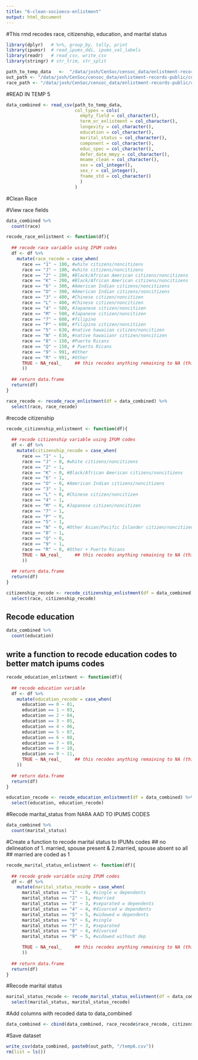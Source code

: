 ```yaml
---
title: "6-clean-socioeco-enlistment"
output: html_document
---
```


#This rmd recodes race, citizenship, education, and marital status

```r
library(dplyr)   # %>%, group_by, tally, print
library(ipumsr)  # read_ipums_ddi, ipums_val_labels
library(readr)   # read_csv, write_csv
library(stringr) # str_trim, str_split


```


```r
path_to_temp_data   <-  "/data/josh/CenSoc/censoc_data/enlistment-records-public/code/awenlistmentcode/temp5.csv"
out_path <- "/data/josh/CenSoc/censoc_data/enlistment-records-public/code/awenlistmentcode"
race_path <- "/data/josh/CenSoc/censoc_data/enlistment-records-public/code/awenlistmentcode/titlesnicknames/cl_2059.csv"
```

#READ IN TEMP 5
```r

data_combined <- read_csv(path_to_temp_data, 
                          col_types = cols(
                            empty_field = col_character(),
                            term_or_enlistment = col_character(),
                            longevity = col_character(),
                            education = col_character(),
                            marital_status = col_character(),
                            component = col_character(),
                            educ_spec = col_character(),
                            defer_date_mmyy = col_character(),
                            mname_clean = col_character(),
                            sex = col_integer(),
                            sex_r = col_integer(),
                            fname_std = col_character()
                            )
                          )
```

#Clean Race

#View race fields
```r
data_combined %>% 
  count(race) 
```

```r
recode_race_enlistment <- function(df){
  
  ## recode race variable using IPUM codes
  df <- df %>% 
    mutate(race_recode = case_when(
      race == "1" ~ 100, #white citizens/noncitizens
      race == "J" ~ 100, #white citizens/noncitizens
      race == "2" ~ 200, #Black/African American citizens/noncitizens
      race == "K" ~ 200, #Black/African American citizens/noncitizens
      race == "6" ~ 300, #American Indian citizens/noncitizens
      race == "O" ~ 300, #American Indian citizens/noncitizens
      race == "3" ~ 400, #Chinese citizen/noncitizen
      race == "L" ~ 400, #Chinese citizen/noncitizen
      race == "4" ~ 500, #Japanese citizen/noncitizen
      race == "M" ~ 500, #Japanese citizen/noncitizen
      race == "7" ~ 600, #filipino
      race == "P" ~ 600, #filipino citizen/noncitizen
      race == "5" ~ 630, #native hawaiian citizen/noncitizen
      race == "N" ~ 630, #native hawaiianr citizen/noncitizen
      race == "8" ~ 150, #Puerto Ricans
      race == "Q" ~ 150, # Puerto Ricans
      race == "9" ~ 991, #Other
      race == "R" ~ 991, #Other
      TRUE ~ NA_real_     ## this recodes anything remaining to NA (this is better than blank)
      ))
  
  ## return data.frame   
  return(df)
}
```

```r
race_recode <- recode_race_enlistment(df = data_combined) %>% 
  select(race, race_recode)
```

#recode citizenship

```r
recode_citizenship_enlistment <- function(df){
  
  ## recode citizenship variable using IPUM codes
  df <- df %>% 
    mutate(citizenship_recode = case_when(
      race == "1" ~ 1,
      race == "J" ~ 0, #white citizens/noncitizens
      race == "2" ~ 1,
      race == "K" ~ 0, #Black/African American citizens/noncitizens
      race == "6" ~ 1,
      race == "O" ~ 0, #American Indian citizens/noncitizens
      race == "3" ~ 1,
      race == "L" ~ 0, #Chinese citizen/noncitizen
      race == "4" ~ 1,
      race == "M" ~ 0, #Japanese citizen/noncitizen
      race == "7" ~ 1,
      race == "P" ~ 0,
      race == "5" ~ 1,
      race == "N" ~ 0, #Other Asian/Pacific Islander citizen/noncitizen
      race == "8" ~ 1,
      race == "Q" ~ 0,
      race == "9" ~ 1,
      race == "R" ~ 0, #Other + Puerto Ricans
      TRUE ~ NA_real_     ## this recodes anything remaining to NA (this is better than blank)
      ))
  
  ## return data.frame   
  return(df)
}
```

```r
citizenship_recode <- recode_citizenship_enlistment(df = data_combined) %>% 
  select(race, citizenship_recode)
```

## Recode education
```r
data_combined %>% 
  count(education) 
```

## write a function to recode education codes to better match ipums codes 

```r
recode_education_enlistment <- function(df){
  
  ## recode education variable
  df <- df %>% 
    mutate(education_recode = case_when(
      education == 0 ~ 01,
      education == 1 ~ 03,
      education == 2 ~ 04,
      education == 3 ~ 05,
      education == 4 ~ 06,
      education == 5 ~ 07,
      education == 6 ~ 08,
      education == 7 ~ 09,
      education == 8 ~ 10,
      education == 9 ~ 11,
      TRUE ~ NA_real_     ## this recodes anything remaining to NA (this is better than blank)
    ))
  
  ## return data.frame   
  return(df)
}
```

```r
education_recode <- recode_education_enlistment(df = data_combined) %>% 
  select(education, education_recode)
```

#Recode marital_status from NARA AAD TO IPUMS CODES
```r
data_combined %>% 
  count(marital_status) 
```
#Create a function to recode marital status to IPUMs codes
## no delineation of 1. married, spouse present & 2.married, spouse absent so all
## married are coded as 1
```r
recode_marital_status_enlistment <- function(df){
  
  ## recode grade variable using IPUM codes
  df <- df %>% 
    mutate(marital_status_recode = case_when(
      marital_status == "1" ~ 6, #single w dependents
      marital_status == "2" ~ 1, #married
      marital_status == "3" ~ 3, #separated w dependents
      marital_status == "4" ~ 4, #divorced w dependents
      marital_status == "5" ~ 5, #widowed w dependents
      marital_status == "6" ~ 6, #single
      marital_status == "7" ~ 3, #separated 
      marital_status == "8" ~ 4, #divorced 
      marital_status == "9" ~ 5, #widowed without dep

      TRUE ~ NA_real_     ## this recodes anything remaining to NA (this is better than blank)
      ))
  
  ## return data.frame   
  return(df)
}
```

#Recode marital status
```r
marital_status_recode <- recode_marital_status_enlistment(df = data_combined) %>% 
  select(marital_status, marital_status_recode)
```


#Add columns with recoded data to data_combined
```r
data_combined <- cbind(data_combined, race_recode$race_recode, citizenship_recode$citizenship_recode, education_recode$education_recode, marital_status_recode$marital_status_recode)
```

#Save dataset
```r
write_csv(data_combined, paste0(out_path, "/temp6.csv"))
rm(list = ls())
```


